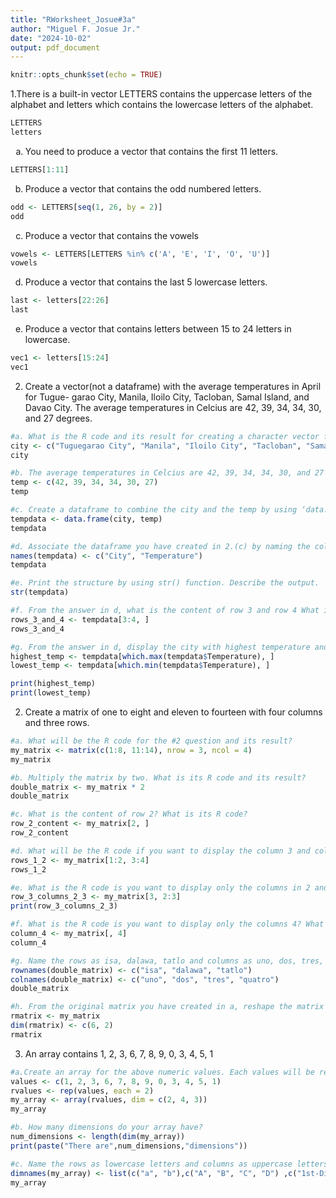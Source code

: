```yaml
---
title: "RWorksheet_Josue#3a"
author: "Miguel F. Josue Jr."
date: "2024-10-02"
output: pdf_document
---
```


```r
knitr::opts_chunk$set(echo = TRUE)
```
1.There is a built-in vector LETTERS contains the uppercase letters of the alphabet
and letters which contains the lowercase letters of the alphabet.
```r
LETTERS
letters
```
a. You need to produce a vector that contains the first 11 letters.
```r
LETTERS[1:11]

```
b. Produce a vector that contains the odd numbered letters.
```r
odd <- LETTERS[seq(1, 26, by = 2)]
odd               
```
c. Produce a vector that contains the vowels
```r
vowels <- LETTERS[LETTERS %in% c('A', 'E', 'I', 'O', 'U')]
vowels
```
d. Produce a vector that contains the last 5 lowercase letters.
```r
last <- letters[22:26]
last
```
e. Produce a vector that contains letters between 15 to 24 letters in lowercase.
```r
vec1 <- letters[15:24]
vec1
```
2. Create a vector(not a dataframe) with the average temperatures in April for Tugue-
garao City, Manila, Iloilo City, Tacloban, Samal Island, and Davao City. The average temperatures in Celcius are 42, 39, 34, 34, 30, and 27 degrees.
```r
#a. What is the R code and its result for creating a character vector for the city/town of Tuguegarao City, Manila, Iloilo City, Tacloban,Samal Island, and Davao City? Name theobject as city. The names should follow the same order as in the instruction.
city <- c("Tuguegarao City", "Manila", "Iloilo City", "Tacloban", "Samal Island", "Davao City")
city

#b. The average temperatures in Celcius are 42, 39, 34, 34, 30, and 27 degrees.Name the object as temp. Write the R code and its output. Numbers should also follow what is in the instruction.
temp <- c(42, 39, 34, 34, 30, 27)
temp

#c. Create a dataframe to combine the city and the temp by using ‘data.frame(). What the R code and its result?
tempdata <- data.frame(city, temp)
tempdata

#d. Associate the dataframe you have created in 2.(c) by naming the columns using the names() function. Change the column names by using names() function as City and Temperature. What is the R code and its result?
names(tempdata) <- c("City", "Temperature")
tempdata

#e. Print the structure by using str() function. Describe the output.
str(tempdata)

#f. From the answer in d, what is the content of row 3 and row 4 What is its R code and its output?
rows_3_and_4 <- tempdata[3:4, ]
rows_3_and_4

#g. From the answer in d, display the city with highest temperature and the city with the lowest temperature. What is its R code and its output?
highest_temp <- tempdata[which.max(tempdata$Temperature), ]
lowest_temp <- tempdata[which.min(tempdata$Temperature), ]

print(highest_temp)
print(lowest_temp)

```
2. Create a matrix of one to eight and eleven to fourteen with four columns and three
rows.

```r
#a. What will be the R code for the #2 question and its result?
my_matrix <- matrix(c(1:8, 11:14), nrow = 3, ncol = 4)
my_matrix

#b. Multiply the matrix by two. What is its R code and its result?
double_matrix <- my_matrix * 2
double_matrix

#c. What is the content of row 2? What is its R code?
row_2_content <- my_matrix[2, ]
row_2_content

#d. What will be the R code if you want to display the column 3 and column 4 in row 1 and row 2? What is its output?
rows_1_2 <- my_matrix[1:2, 3:4]
rows_1_2

#e. What is the R code is you want to display only the columns in 2 and 3, row 3? What is its output?
row_3_columns_2_3 <- my_matrix[3, 2:3]
print(row_3_columns_2_3)

#f. What is the R code is you want to display only the columns 4? What is its output?
column_4 <- my_matrix[, 4]
column_4

#g. Name the rows as isa, dalawa, tatlo and columns as uno, dos, tres, quatro for the matrix that was created in b.‘. What is its R code and corresponding output?
rownames(double_matrix) <- c("isa", "dalawa", "tatlo")
colnames(double_matrix) <- c("uno", "dos", "tres", "quatro")
double_matrix

#h. From the original matrix you have created in a, reshape the matrix by assigning a new dimension with dim(). New dimensions should have 2 columns and 6 rows. What will be the R code and its output?
rmatrix <- my_matrix
dim(rmatrix) <- c(6, 2)
rmatrix
```
3. An array contains 1, 2, 3, 6, 7, 8, 9, 0, 3, 4, 5, 1
```r
#a.Create an array for the above numeric values. Each values will be repeated twice What will be the R code if you are to create a three-dimensional array with 4 columns and 2 rows. What will be its output?
values <- c(1, 2, 3, 6, 7, 8, 9, 0, 3, 4, 5, 1)
rvalues <- rep(values, each = 2)
my_array <- array(rvalues, dim = c(2, 4, 3))
my_array

#b. How many dimensions do your array have?
num_dimensions <- length(dim(my_array))
print(paste("There are",num_dimensions,"dimensions"))

#c. Name the rows as lowercase letters and columns as uppercase letters starting from the A. The array names should be “1st-Dimensional Array”, “2nd-Dimensional Array”, and “3rd-Dimensional Array”. What will be the R codes and its output?
dimnames(my_array) <- list(c("a", "b"),c("A", "B", "C", "D") ,c("1st-Dimensional Array", "2nd-Dimensional Array", "3rd-Dimensional Array"))
my_array
```


